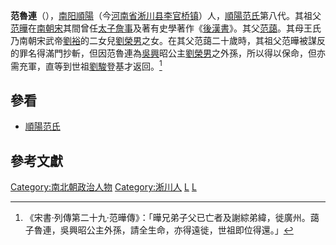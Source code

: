 '''范魯連'''（{{bd|5世紀||？|catIdx=F}}），[[南阳郡|南阳]][[順陽|順陽]]（今[[河南省|河南省]][[淅川县|淅川县]][[李官桥镇|李官桥镇]]）人，[[順陽范氏|順陽范氏]]第八代。其祖父[[范曄_(劉宋)|范曄]]在[[南朝宋|南朝宋]]其間曾任[[太子詹事|太子詹事]]及著有史學著作《[[後漢書|後漢書]]》。其父[[范藹|范藹]]。其母王氏乃南朝宋武帝[[劉裕|劉裕]]的二女兒[[劉榮男|劉榮男]]之女。在其父范藹二十歲時，其祖父范曄被謀反的罪名得滿門抄斬，但因范魯連為[[吳興|吳興]]昭公主[[劉榮男|劉榮男]]之外孫，所以得以保命，但亦需充軍，直等到世祖[[劉駿|劉駿]]登基才返回。<ref>《宋書‧列傳第二十九‧范曄傳》：「曄兄弟子父已亡者及謝綜弟緯，徙廣州。藹子魯連，吳興昭公主外孫，請全生命，亦得遠徙，世祖即位得還。」</ref>

==參看==
*[[順陽范氏|順陽范氏]]

==參考文獻==
{{wikisource|宋書/卷69}}
{{Reflist}}

{{DEFAULTSORT:Fan范}}
[[Category:南北朝政治人物|Category:南北朝政治人物]]
[[Category:淅川人|Category:淅川人]]
[[Category:順陽範氏|L]]
[[Category:_范姓|L]]